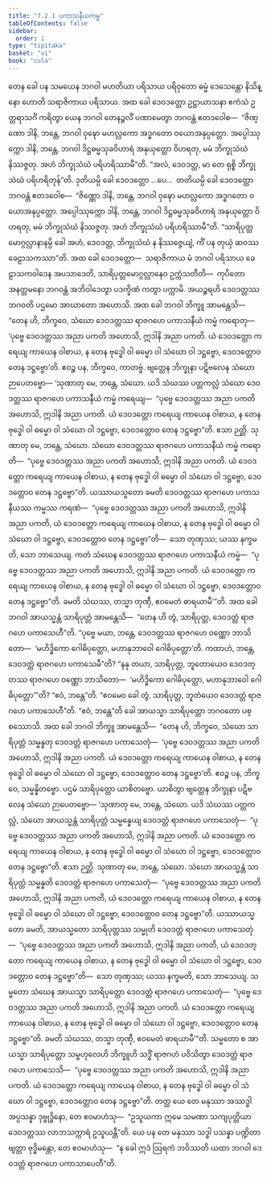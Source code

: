 ```yaml
---
title: "7.2.1 ပကာသနီယကမ္မ"
tableOfContents: false
sidebar:
  order: 1
type: "tipitaka"
basket: "vi"
book: "cula"
---
```



<DynamicBreadcrumb />

<Division number="336" book="cula" e="ch" v="4" p="347">

<Paragraph number="1522" book="cula">
တေန ခေါ ပန သမယေန ဘဂဝါ မဟတိယာ ပရိသာယ ပရိဝုတော ဓမ္မံ ဒေသေန္တော နိသိန္နော ဟောတိ သရာဇိကာယ ပရိသာယ. အထ ခေါ ဒေဝဒတ္တော ဥဋ္ဌာယာသနာ ဧကံသံ ဥတ္တရာသင်္ဂံ ကရိတွာ ယေန ဘဂဝါ တေနဉ္ဇလိံ ပဏာမေတွာ ဘဂဝန္တံ ဧတဒဝေါစ—  “ဇိဏ္ဏော ဒါနိ, ဘန္တေ, ဘဂဝါ ဝုဍ္ဎော မဟလ္လကော အဒ္ဓဂတော ဝယောအနုပ္ပတ္တော. အပ္ပေါဿုက္ကော ဒါနိ, ဘန္တေ, ဘဂဝါ ဒိဋ္ဌဓမ္မသုခဝိဟာရံ အနုယုတ္တော ဝိဟရတု, မမံ ဘိက္ခုသံဃံ နိဿဇ္ဇတု. အဟံ ဘိက္ခုသံဃံ ပရိဟရိဿာမီ”တိ. “အလံ, ဒေဝဒတ္တ, မာ တေ ရုစ္စိ ဘိက္ခုသံဃံ ပရိဟရိတုန်”တိ.
</Paragraph>

<Paragraph number="1523" book="cula">
ဒုတိယမ္ပိ ခေါ ဒေဝဒတ္တော …ပေ…  တတိယမ္ပိ ခေါ ဒေဝဒတ္တော ဘဂဝန္တံ ဧတဒဝေါစ—  “ဇိဏ္ဏော ဒါနိ, ဘန္တေ, ဘဂဝါ ဝုဍ္ဎော မဟလ္လကော အဒ္ဓဂတော ဝယောအနုပ္ပတ္တော. အပ္ပေါဿုက္ကော ဒါနိ, ဘန္တေ, ဘဂဝါ ဒိဋ္ဌဓမ္မသုခဝိဟာရံ အနုယုတ္တော ဝိဟရတု, မမံ ဘိက္ခုသံဃံ နိဿဇ္ဇတု. အဟံ ဘိက္ခုသံဃံ ပရိဟရိဿာမီ”တိ.
</Paragraph>

<Paragraph number="1524" book="cula">
“သာရိပုတ္တမောဂ္ဂလ္လာနာနမ္ပိ ခေါ အဟံ, ဒေဝဒတ္တ, ဘိက္ခုသံဃံ န နိဿဇ္ဇေယျံ, ကိံ ပန တုယှံ ဆဝဿ ခေဠာသကဿာ”တိ. အထ ခေါ ဒေဝဒတ္တော—  သရာဇိကာယ မံ ဘဂဝါ ပရိသာယ ခေဠာသကဝါဒေန အပသာဒေတိ, သာရိပုတ္တမောဂ္ဂလ္လာနေဝ ဥက္ကံသတီတိ—  ကုပိတော အနတ္တမနော ဘဂဝန္တံ အဘိဝါဒေတွာ ပဒက္ခိဏံ ကတွာ ပက္ကာမိ. အယဉ္စရဟိ ဒေဝဒတ္တဿ ဘဂဝတိ ပဌမော အာဃာတော အဟောသိ.
</Paragraph>

<Paragraph number="1525" book="cula">
အထ ခေါ ဘဂဝါ ဘိက္ခူ အာမန္တေသိ—  “တေန ဟိ, ဘိက္ခဝေ, သံဃော ဒေဝဒတ္တဿ ရာဇဂဟေ ပကာသနီယံ ကမ္မံ ကရောတု—  ‘ပုဗ္ဗေ ဒေဝဒတ္တဿ အညာ ပကတိ အဟောသိ, ဣဒါနိ အညာ ပကတိ. ယံ ဒေဝဒတ္တော ကရေယျ ကာယေန ဝါစာယ, န တေန ဗုဒ္ဓေါ ဝါ ဓမ္မော ဝါ သံဃော ဝါ ဒဋ္ဌဗ္ဗော, ဒေဝဒတ္တောဝ တေန ဒဋ္ဌဗ္ဗော’တိ. ဧဝဉ္စ ပန, ဘိက္ခဝေ, ကာတဗ္ဗံ. ဗျတ္တေန ဘိက္ခုနာ ပဋိဗလေန သံဃော ဉာပေတဗ္ဗော—
</Paragraph>

</Division>
<Division number="337" book="cula" e="ch" v="4" p="347">

<Paragraph number="1526" book="cula">
‘သုဏာတု မေ, ဘန္တေ, သံဃော. ယဒိ သံဃဿ ပတ္တကလ္လံ သံဃော ဒေဝဒတ္တဿ ရာဇဂဟေ ပကာသနီယံ ကမ္မံ ကရေယျ—  “ပုဗ္ဗေ ဒေဝဒတ္တဿ အညာ ပကတိ အဟောသိ, ဣဒါနိ အညာ ပကတိ. ယံ ဒေဝဒတ္တော ကရေယျ ကာယေန ဝါစာယ, န တေန ဗုဒ္ဓေါ ဝါ ဓမ္မော ဝါ သံဃော ဝါ ဒဋ္ဌဗ္ဗော, ဒေဝဒတ္တောဝ တေန ဒဋ္ဌဗ္ဗော”တိ. ဧသာ ဉတ္တိ.
</Paragraph>

<Paragraph number="1527" book="cula">
သုဏာတု မေ, ဘန္တေ, သံဃော. သံဃော ဒေဝဒတ္တဿ ရာဇဂဟေ ပကာသနီယံ ကမ္မံ ကရောတိ—  “ပုဗ္ဗေ ဒေဝဒတ္တဿ အညာ ပကတိ အဟောသိ, ဣဒါနိ အညာ ပကတိ. ယံ ဒေဝဒတ္တော ကရေယျ ကာယေန ဝါစာယ, န တေန ဗုဒ္ဓေါ ဝါ ဓမ္မော ဝါ သံဃော ဝါ ဒဋ္ဌဗ္ဗော, ဒေဝဒတ္တောဝ တေန ဒဋ္ဌဗ္ဗော”တိ. ယဿာယသ္မတော ခမတိ ဒေဝဒတ္တဿ ရာဇဂဟေ ပကာသနီယဿ ကမ္မဿ ကရဏံ—  “ပုဗ္ဗေ ဒေဝဒတ္တဿ အညာ ပကတိ အဟောသိ, ဣဒါနိ အညာ ပကတိ, ယံ ဒေဝဒတ္တော ကရေယျ ကာယေန ဝါစာယ, န တေန ဗုဒ္ဓေါ ဝါ ဓမ္မော ဝါ သံဃော ဝါ ဒဋ္ဌဗ္ဗော, ဒေဝဒတ္တောဝ တေန ဒဋ္ဌဗ္ဗော”တိ—  သော တုဏှဿ; ယဿ နက္ခမတိ, သော ဘာသေယျ.
</Paragraph>

<Paragraph number="1528" book="cula">
ကတံ သံဃေန ဒေဝဒတ္တဿ ရာဇဂဟေ ပကာသနီယံ ကမ္မံ—  “ပုဗ္ဗေ ဒေဝဒတ္တဿ အညာ ပကတိ အဟောသိ, ဣဒါနိ အညာ ပကတိ. ယံ ဒေဝဒတ္တော ကရေယျ ကာယေန ဝါစာယ, န တေန ဗုဒ္ဓေါ ဝါ ဓမ္မော ဝါ သံဃော ဝါ ဒဋ္ဌဗ္ဗော, ဒေဝဒတ္တောဝ တေန ဒဋ္ဌဗ္ဗော”တိ. ခမတိ သံဃဿ, တသ္မာ တုဏှီ, ဧဝမေတံ ဓာရယာမီ’”တိ.
</Paragraph>

</Division>
<Division number="338" book="cula" e="ch" v="4" p="348">

<Paragraph number="1529" book="cula">
အထ ခေါ ဘဂဝါ အာယသ္မန္တံ သာရိပုတ္တံ အာမန္တေသိ—  “တေန ဟိ တွံ, သာရိပုတ္တ, ဒေဝဒတ္တံ ရာဇဂဟေ ပကာသေဟီ”တိ. “ပုဗ္ဗေ မယာ, ဘန္တေ, ဒေဝဒတ္တဿ ရာဇဂဟေ ဝဏ္ဏော ဘာသိတော—  ‘မဟိဒ္ဓိကော ဂေါဓိပုတ္တော, မဟာနုဘာဝေါ ဂေါဓိပုတ္တော’တိ. ကထာဟံ, ဘန္တေ, ဒေဝဒတ္တံ ရာဇဂဟေ ပကာသေမီ”တိ? “နနု တယာ, သာရိပုတ္တ, ဘူတောယေဝ ဒေဝဒတ္တဿ ရာဇဂဟေ ဝဏ္ဏော ဘာသိတော—  ‘မဟိဒ္ဓိကော ဂေါဓိပုတ္တော, မဟာနုဘာဝေါ ဂေါဓိပုတ္တော’”တိ? “ဧဝံ, ဘန္တေ”တိ. “ဧဝမေဝ ခေါ တွံ, သာရိပုတ္တ, ဘူတံယေဝ ဒေဝဒတ္တံ ရာဇဂဟေ ပကာသေဟီ”တိ. “ဧဝံ, ဘန္တေ”တိ ခေါ အာယသ္မာ သာရိပုတ္တော ဘဂဝတော ပစ္စဿောသိ.
</Paragraph>

<Paragraph number="1530" book="cula">
အထ ခေါ ဘဂဝါ ဘိက္ခူ အာမန္တေသိ—  “တေန ဟိ, ဘိက္ခဝေ, သံဃော သာရိပုတ္တံ သမ္မန္နတု ဒေဝဒတ္တံ ရာဇဂဟေ ပကာသေတုံ—  ‘ပုဗ္ဗေ ဒေဝဒတ္တဿ အညာ ပကတိ အဟောသိ, ဣဒါနိ အညာ ပကတိ. ယံ ဒေဝဒတ္တော ကရေယျ ကာယေန ဝါစာယ, န တေန ဗုဒ္ဓေါ ဝါ ဓမ္မော ဝါ သံဃော ဝါ ဒဋ္ဌဗ္ဗော, ဒေဝဒတ္တောဝ တေန ဒဋ္ဌဗ္ဗော’တိ. ဧဝဉ္စ ပန, ဘိက္ခဝေ, သမ္မန္နိတဗ္ဗော. ပဌမံ သာရိပုတ္တော ယာစိတဗ္ဗော. ယာစိတွာ ဗျတ္တေန ဘိက္ခုနာ ပဋိဗလေန သံဃော ဉာပေတဗ္ဗော—
</Paragraph>

<Paragraph number="1531" book="cula">
‘သုဏာတု မေ, ဘန္တေ, သံဃော. ယဒိ သံဃဿ ပတ္တကလ္လံ, သံဃော အာယသ္မန္တံ သာရိပုတ္တံ သမ္မန္နေယျ ဒေဝဒတ္တံ ရာဇဂဟေ ပကာသေတုံ—  “ပုဗ္ဗေ ဒေဝဒတ္တဿ အညာ ပကတိ အဟောသိ, ဣဒါနိ အညာ ပကတိ. ယံ ဒေဝဒတ္တော ကရေယျ ကာယေန ဝါစာယ, န တေန ဗုဒ္ဓေါ ဝါ ဓမ္မော ဝါ သံဃော ဝါ ဒဋ္ဌဗ္ဗော, ဒေဝဒတ္တောဝ တေန ဒဋ္ဌဗ္ဗော”တိ. ဧသာ ဉတ္တိ.
</Paragraph>

<Paragraph number="1532" book="cula">
သုဏာတု မေ, ဘန္တေ, သံဃော. သံဃော အာယသ္မန္တံ သာရိပုတ္တံ သမ္မန္နတိ ဒေဝဒတ္တံ ရာဇဂဟေ ပကာသေတုံ—  “ပုဗ္ဗေ ဒေဝဒတ္တဿ အညာ ပကတိ အဟောသိ, ဣဒါနိ အညာ ပကတိ, ယံ ဒေဝဒတ္တော ကရေယျ ကာယေန ဝါစာယ, န တေန ဗုဒ္ဓေါ ဝါ ဓမ္မော ဝါ သံဃော ဝါ ဒဋ္ဌဗ္ဗော, ဒေဝဒတ္တောဝ တေန ဒဋ္ဌဗ္ဗော”တိ. ယဿာယသ္မတော ခမတိ, အာယသ္မတော သာရိပုတ္တဿ သမ္မုတိ ဒေဝဒတ္တံ ရာဇဂဟေ ပကာသေတုံ—  “ပုဗ္ဗေ ဒေဝဒတ္တဿ အညာ ပကတိ အဟောသိ, ဣဒါနိ အညာ ပကတိ, ယံ ဒေဝဒတ္တော ကရေယျ ကာယေန ဝါစာယ, န တေန ဗုဒ္ဓေါ ဝါ ဓမ္မော ဝါ သံဃော ဝါ ဒဋ္ဌဗ္ဗော, ဒေဝဒတ္တောဝ တေန ဒဋ္ဌဗ္ဗော”တိ—  သော တုဏှဿ; ယဿ နက္ခမတိ, သော ဘာသေယျ.
</Paragraph>

<Paragraph number="1533" book="cula">
သမ္မတော သံဃေန အာယသ္မာ သာရိပုတ္တော ဒေဝဒတ္တံ ရာဇဂဟေ ပကာသေတုံ—  “ပုဗ္ဗေ ဒေဝဒတ္တဿ အညာ ပကတိ အဟောသိ, ဣဒါနိ အညာ ပကတိ. ယံ ဒေဝဒတ္တော ကရေယျ ကာယေန ဝါစာယ, န တေန ဗုဒ္ဓေါ ဝါ ဓမ္မော ဝါ သံဃော ဝါ ဒဋ္ဌဗ္ဗော, ဒေဝဒတ္တောဝ တေန ဒဋ္ဌဗ္ဗော”တိ. ခမတိ သံဃဿ, တသ္မာ တုဏှီ, ဧဝမေတံ ဓာရယာမီ’”တိ.
</Paragraph>

<Paragraph number="1534" book="cula">
သမ္မတော စ အာယသ္မာ သာရိပုတ္တော သမ္ဗဟုလေဟိ ဘိက္ခူဟိ သဒ္ဓိံ ရာဇဂဟံ ပဝိသိတွာ ဒေဝဒတ္တံ ရာဇဂဟေ ပကာသေသိ—  “ပုဗ္ဗေ ဒေဝဒတ္တဿ အညာ ပကတိ အဟောသိ, ဣဒါနိ အညာ ပကတိ. ယံ ဒေဝဒတ္တော ကရေယျ ကာယေန ဝါစာယ, န တေန ဗုဒ္ဓေါ ဝါ ဓမ္မော ဝါ သံဃော ဝါ ဒဋ္ဌဗ္ဗော, ဒေဝဒတ္တောဝ တေန ဒဋ္ဌဗ္ဗော”တိ. တတ္ထ ယေ တေ မနုဿာ အဿဒ္ဓါ အပ္ပသန္နာ ဒုဗ္ဗုဒ္ဓိနော, တေ ဧဝမာဟံသု—  “ဥသူယကာ ဣမေ သမဏာ သကျပုတ္တိယာ ဒေဝဒတ္တဿ လာဘသက္ကာရံ ဥသူယန္တီ”တိ. ယေ ပန တေ မနုဿာ သဒ္ဓါ ပသန္နာ ပဏ္ဍိတာ ဗျတ္တာ ဗုဒ္ဓိမန္တော, တေ ဧဝမာဟံသု—  “န ခေါ ဣဒံ ဩရကံ ဘဝိဿတိ ယထာ ဘဂဝါ ဒေဝဒတ္တံ ရာဇဂဟေ ပကာသာပေတီ”တိ.
</Paragraph>
</Division>